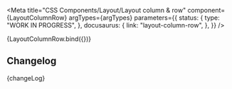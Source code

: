 
<Meta
  title="CSS Components/Layout/Layout column & row"
  component={LayoutColumnRow}
  argTypes={argTypes}
  parameters={{
    status: {
      type: "WORK IN PROGRESS",
    },
    docusaurus: {
      link: "layout-column-row",
    },
  }}
/>

<Canvas>
  <Story name="Layout column & row" args={defaultArgs}>
    {LayoutColumnRow.bind({})}
  </Story>
</Canvas>

<ArgsTable story="Layout column & row" />

## Changelog

<Description>{changeLog}</Description>
